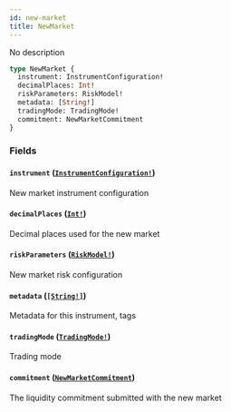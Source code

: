 ```yaml
---
id: new-market
title: NewMarket
---
```


No description

```graphql
type NewMarket {
  instrument: InstrumentConfiguration!
  decimalPlaces: Int!
  riskParameters: RiskModel!
  metadata: [String!]
  tradingMode: TradingMode!
  commitment: NewMarketCommitment
}
```

### Fields

#### `instrument` ([`InstrumentConfiguration!`](/docs/graphql/objects/instrument-configuration))

New market instrument configuration

#### `decimalPlaces` ([`Int!`](/docs/graphql/scalars/int))

Decimal places used for the new market

#### `riskParameters` ([`RiskModel!`](/docs/graphql/unions/risk-model))

New market risk configuration

#### `metadata` ([`[String!]`](/docs/graphql/scalars/string))

Metadata for this instrument, tags

#### `tradingMode` ([`TradingMode!`](/docs/graphql/unions/trading-mode))

Trading mode

#### `commitment` ([`NewMarketCommitment`](/docs/graphql/objects/new-market-commitment))

The liquidity commitment submitted with the new market
